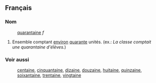 ==Français==
===Nom===
:[[quarantaine]] ''f''
#Ensemble comptant [[environ]] [[quarante]] unités. (ex.: ''La classe comptait une quarantaine d'élèves.'')
===Voir aussi===
:[[centaine]], [[cinquantaine]], [[dizaine]], [[douzaine]], [[huitaine]], [[quinzaine]], [[soixantaine]], [[trentaine]], [[vingtaine]]